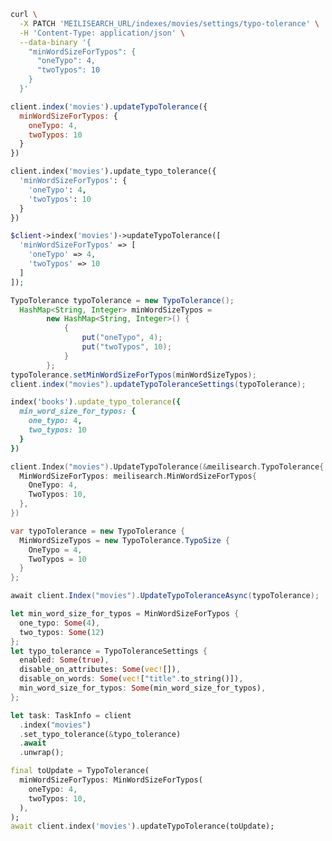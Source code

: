 <CodeGroup>

```bash cURL
curl \
  -X PATCH 'MEILISEARCH_URL/indexes/movies/settings/typo-tolerance' \
  -H 'Content-Type: application/json' \
  --data-binary '{
    "minWordSizeForTypos": {
      "oneTypo": 4,
      "twoTypos": 10
    }
  }'
```

```javascript JS
client.index('movies').updateTypoTolerance({
  minWordSizeForTypos: {
    oneTypo: 4,
    twoTypos: 10
  }
})
```

```python Python
client.index('movies').update_typo_tolerance({
  'minWordSizeForTypos': {
    'oneTypo': 4,
    'twoTypos': 10
  }
})
```

```php PHP
$client->index('movies')->updateTypoTolerance([
  'minWordSizeForTypos' => [
    'oneTypo' => 4,
    'twoTypos' => 10
  ]
]);
```

```java Java
TypoTolerance typoTolerance = new TypoTolerance();
  HashMap<String, Integer> minWordSizeTypos =
        new HashMap<String, Integer>() {
            {
                put("oneTypo", 4);
                put("twoTypos", 10);
            }
        };
typoTolerance.setMinWordSizeForTypos(minWordSizeTypos);
client.index("movies").updateTypoToleranceSettings(typoTolerance);
```

```ruby Ruby
index('books').update_typo_tolerance({
  min_word_size_for_typos: {
    one_typo: 4,
    two_typos: 10
  }
})
```

```go Go
client.Index("movies").UpdateTypoTolerance(&meilisearch.TypoTolerance{
  MinWordSizeForTypos: meilisearch.MinWordSizeForTypos{
    OneTypo: 4,
    TwoTypos: 10,
  },
})
```

```csharp C#
var typoTolerance = new TypoTolerance {
  MinWordSizeTypos = new TypoTolerance.TypoSize {
    OneTypo = 4,
    TwoTypos = 10
  }
};

await client.Index("movies").UpdateTypoToleranceAsync(typoTolerance);
```

```rust Rust
let min_word_size_for_typos = MinWordSizeForTypos {
  one_typo: Some(4),
  two_typos: Some(12)
};
let typo_tolerance = TypoToleranceSettings {
  enabled: Some(true),
  disable_on_attributes: Some(vec![]),
  disable_on_words: Some(vec!["title".to_string()]),
  min_word_size_for_typos: Some(min_word_size_for_typos),
};

let task: TaskInfo = client
  .index("movies")
  .set_typo_tolerance(&typo_tolerance)
  .await
  .unwrap();
```

```dart Dart
final toUpdate = TypoTolerance(
  minWordSizeForTypos: MinWordSizeForTypos(
    oneTypo: 4,
    twoTypos: 10,
  ),
);
await client.index('movies').updateTypoTolerance(toUpdate);
```
</CodeGroup>